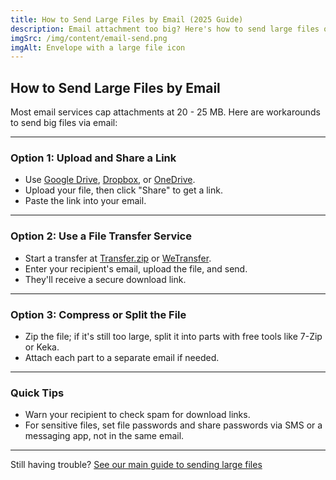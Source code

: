 ```yaml
---
title: How to Send Large Files by Email (2025 Guide)
description: Email attachment too big? Here's how to send large files over 25 MB by email on Gmail, Outlook, Yahoo, and more - step-by-step solutions.
imgSrc: /img/content/email-send.png
imgAlt: Envelope with a large file icon
---
```


## How to Send Large Files by Email

Most email services cap attachments at 20 - 25 MB. Here are workarounds to send big files via email:

---

### Option 1: Upload and Share a Link

- Use [Google Drive](https://drive.google.com), [Dropbox](https://dropbox.com), or [OneDrive](https://onedrive.com).
- Upload your file, then click "Share" to get a link.
- Paste the link into your email.

---

### Option 2: Use a File Transfer Service

- Start a transfer at [Transfer.zip](https://transfer.zip) or [WeTransfer](https://wetransfer.com).
- Enter your recipient's email, upload the file, and send.
- They'll receive a secure download link.

---

### Option 3: Compress or Split the File

- Zip the file; if it's still too large, split it into parts with free tools like 7-Zip or Keka.
- Attach each part to a separate email if needed.

---

### Quick Tips

- Warn your recipient to check spam for download links.
- For sensitive files, set file passwords and share passwords via SMS or a messaging app, not in the same email.

---

Still having trouble? [See our main guide to sending large files](/how-to/send-large-files)

